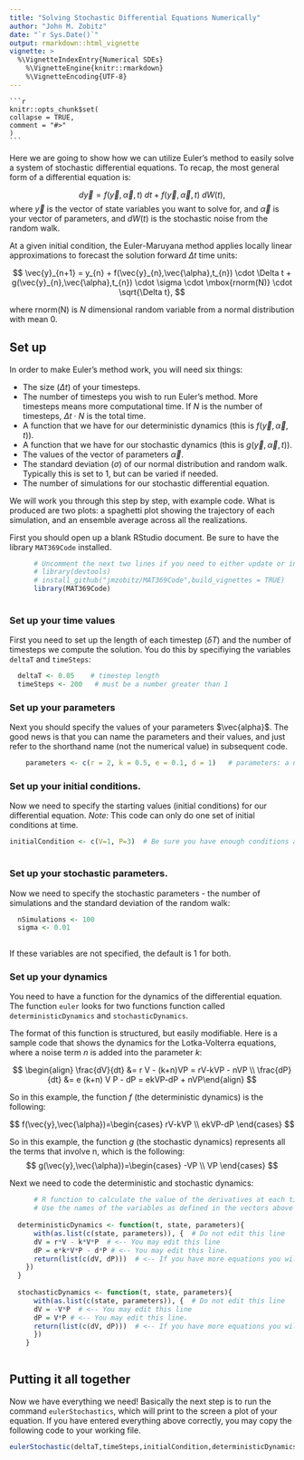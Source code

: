 ```yaml
---
title: "Solving Stochastic Differential Equations Numerically"
author: "John M. Zobitz"
date: "`r Sys.Date()`"
output: rmarkdown::html_vignette
vignette: >
  %\VignetteIndexEntry{Numerical SDEs}
    %\VignetteEngine{knitr::rmarkdown}
    %\VignetteEncoding{UTF-8}
---
```

    

    
    ```r
    knitr::opts_chunk$set(
    collapse = TRUE,
    comment = "#>"
    )
    ```
    
Here we are going to show how we can utilize Euler's method to easily solve a system of stochastic differential equations.  To recap, the most general form of a differential equation is: 

$$ \displaystyle d\vec{y} = f(\vec{y},\vec{\alpha},t) \; dt + f(\vec{y},\vec{\alpha},t) \; dW(t), $$
where $\vec{y}$ is the vector of state variables you want to solve for, and $\vec{\alpha}$ is your vector of parameters, and $dW(t)$ is the stochastic noise from the random walk.
      
At a given initial condition, the Euler-Maruyana method applies locally linear approximations to forecast the solution forward $\Delta t$ time units:
      
$$ \vec{y}_{n+1} = y_{n} + f(\vec{y}_{n},\vec{\alpha},t_{n}) \cdot \Delta t + g(\vec{y}_{n},\vec{\alpha},t_{n}) \cdot \sigma \cdot \mbox{rnorm(N)} \cdot \sqrt{\Delta t}, $$
      
where rnorm(N) is $N$ dimensional random variable from a normal distribution with mean 0.
  
## Set up
      
In order to make Euler's method work, you will need six things:
        
- The size ($\Delta t$) of your timesteps.
- The number of timesteps you wish to run Euler's method.  More timesteps means more computational time.  If $N$ is the number of timesteps, $\Delta t \cdot N$ is the total time.
- A function that we have for our deterministic dynamics (this is $\displaystyle f(\vec{y},\vec{\alpha},t)$).
- A function that we have for our stochastic dynamics (this is $\displaystyle g(\vec{y},\vec{\alpha},t)$).
- The values of the vector of parameters $\vec{\alpha}$.
- The standard deviation ($\sigma$) of our normal distribution and random walk.  Typically this is set to 1, but can be varied if needed.
- The number of simulations for our stochastic differential equation.
      
We will work you through this step by step, with example code.  What is produced are two plots: a spaghetti plot showing the trajectory of each simulation, and an ensemble average across all the realizations.
      
First you should open up a blank RStudio document.  Be sure to have the library `MAT369Code` installed.
      
```r
      # Uncomment the next two lines if you need to either update or install the MAT 369 Code
      # library(devtools)
      # install_github("jmzobitz/MAT369Code",build_vignettes = TRUE)
      library(MAT369Code)
      
```
      
      
### Set up your time values

First you need to set up the length of each timestep ($\delta T$) and the number of timesteps we compute the solution.  You do this by specifiying the variables `deltaT` and `timeSteps`:
```r
  deltaT <- 0.05    # timestep length
  timeSteps <- 200   # must be a number greater than 1
```
      
      
### Set up your parameters
Next you should specify the values of your parameters $\vec{alpha}$.  The good news is that you can name the parameters and their values, and just refer to the shorthand name (not the numerical value) in subsequent code.
      
```r
    parameters <- c(r = 2, k = 0.5, e = 0.1, d = 1)   # parameters: a named vector
```
      
### Set up your initial conditions.
Now we need to specify the starting values (initial conditions) for our differential equation.  *Note:* This code can only do one set of initial conditions at time.
      
```r
      
initialCondition <- c(V=1, P=3)  # Be sure you have enough conditions as you do variables.
      
```
      
### Set up your stochastic parameters.
Now we need to specify the stochastic parameters - the number of simulations and the standard deviation of the random walk:
      
```r
      
  nSimulations <- 100
  sigma <- 0.01
      
```

If these variables are not specified, the default is 1 for both.        
      
### Set up your dynamics
You need to have a function for the dynamics of the differential equation.  The function `euler` looks for two functions function called `deterministicDynamics` and `stochasticDynamics`.
      
The format of this function is structured, but easily modifiable.  Here is a sample code that shows the dynamics for the Lotka-Volterra equations, where a noise term $n$ is added into the parameter $k$:

$$ \begin{align} \frac{dV}{dt} &= r V - (k+n)VP = rV-kVP - nVP \\ \frac{dP}{dt} &= e (k+n) V P - dP = ekVP-dP + nVP\end{align} $$

So in this example, the function $f$ (the deterministic dynamics) is the following:

$$ f(\vec{y},\vec{\alpha})=\begin{cases} rV-kVP \\ ekVP-dP \end{cases} $$

So in this example, the function $g$  (the stochastic dynamics) represents all the terms that involve n, which is the following:
$$ g(\vec{y},\vec{\alpha})=\begin{cases} -VP \\ VP \end{cases} $$  

Next we need to code the deterministic and stochastic dynamics:
```r
      # R function to calculate the value of the derivatives at each time value
      # Use the names of the variables as defined in the vectors above
      
  deterministicDynamics <- function(t, state, parameters){
      with(as.list(c(state, parameters)), {  # Do not edit this line
      dV = r*V - k*V*P  # <-- You may edit this line
      dP = e*k*V*P - d*P # <-- You may edit this line.
      return(list(c(dV, dP)))  # <-- If you have more equations you will need to list the dVariables
    })
  }
      
  stochasticDynamics <- function(t, state, parameters){
      with(as.list(c(state, parameters)), {  # Do not edit this line
      dV = -V*P  # <-- You may edit this line
      dP = V*P # <-- You may edit this line.
      return(list(c(dV, dP)))  # <-- If you have more equations you will need to list the dVariables
      })
    }
     
```

## Putting it all together
      
Now we have everything we need!  Basically the next step is to run the command `eulerStochastics`, which will print to the screen a plot of your equation. If you have entered everything above correctly, you may copy the following code to your working file.
      

      
```r
eulerStochastic(deltaT,timeSteps,initialCondition,deterministicDynamics,stochasticDynamics,parameters,nSimulations,sigma)
```
      
      

      
